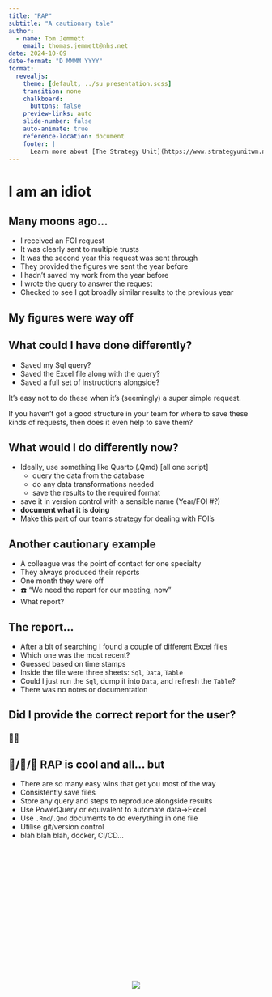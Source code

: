 ```yaml
---
title: "RAP"
subtitle: "A cautionary tale"
author: 
  - name: Tom Jemmett
    email: thomas.jemmett@nhs.net
date: 2024-10-09
date-format: "D MMMM YYYY"
format:
  revealjs:
    theme: [default, ../su_presentation.scss]
    transition: none
    chalkboard:
      buttons: false
    preview-links: auto
    slide-number: false
    auto-animate: true
    reference-location: document
    footer: |
      Learn more about [The Strategy Unit](https://www.strategyunitwm.nhs.uk/)
---
```


# I am an idiot {.centre .inverse}

## Many moons ago...

:::{ .incremental }

* I received an FOI request
* It was clearly sent to multiple trusts
* It was the second year this request was sent through
* They provided the figures we sent the year before
* I hadn't saved my work from the year before
* I wrote the query to answer the request
* Checked to see I got broadly similar results to the previous year

:::

## My figures were way off {.centre .inverse}

:::{ .fragment }
<div style="position: fixed; top: 50%; left: 50%; -webkit-transform: translate(-50%, -50%); transform: translate(-50%, -50%);">
![](https://media0.giphy.com/media/v1.Y2lkPTc5MGI3NjExdXpoOHJzNTljeTlqNjEzN3ZzdXJubnZucmlxYTU5dm10eXJpbTRscyZlcD12MV9pbnRlcm5hbF9naWZfYnlfaWQmY3Q9Zw/QuPFL61aiRYZOtPrTI/giphy.webp)
</div>
:::

## What could I have done differently?

:::{ .incremental }
* Saved my Sql query?
* Saved the Excel file along with the query?
* Saved a full set of instructions alongside?
:::

:::{ .fragment }
It’s easy not to do these when it's (seemingly) a super simple request.
:::

:::{ .fragment }
If you haven't got a good structure in your team for where to save these kinds of requests,
then does it even help to save them?
:::

## What would I do differently now?

* Ideally, use something like Quarto (.Qmd) [all one script]
  - query the data from the database
  - do any data transformations needed
  - save the results to the required format
* save it in version control with a sensible name (Year/FOI #?)
* **document what it is doing**
* Make this part of our teams strategy for dealing with FOI's

## Another cautionary example

:::{ .incremental }
* A colleague was the point of contact for one specialty
* They always produced their reports
* One month they were off
* ☎️ "We need the report for our meeting, now"
* What report?
:::

## The report...

:::{ .incremental }
* After a bit of searching I found a couple of different Excel files
* Which one was the most recent?
* Guessed based on time stamps
* Inside the file were three sheets: `Sql`, `Data`, `Table`
* Could I just run the `Sql`, dump it into `Data`, and refresh the `Table`?
* There was no notes or documentation
:::

## Did I provide the correct report for the user? { .center .inverse }

:::{ .fragment }
### 🤷‍♂️
:::

## 🥉/🥈/🥇 RAP is cool and all... but

:::{.incremental}
* There are so many easy wins that get you most of the way
* Consistently save files
* Store any query and steps to reproduce alongside results
* Use PowerQuery or equivalent to automate data->Excel
* Use `.Rmd`/`.Qmd` documents to do everything in one file
* Utilise git/version control
* blah blah blah, docker, CI/CD...
:::

## { .centre .inverse background-image="https://i.imgflip.com/96473z.jpg" background-size="1000px"}